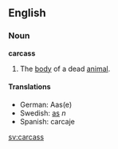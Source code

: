 ==English==
===Noun===
'''carcass'''

#The [[body]] of a dead [[animal]].

====Translations====
*German: Aas(e)
*Swedish: [[as]] ''n''
*Spanish: carcaje

[[sv:carcass]]